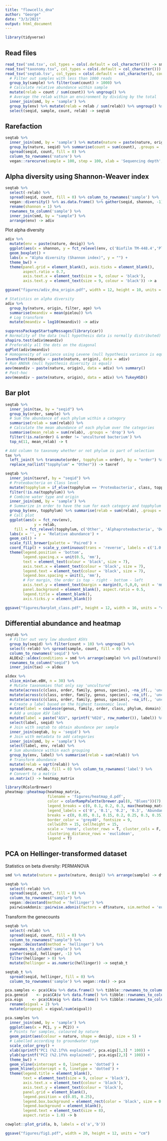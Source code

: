 ```yaml
---
title: "flowcells_dna"
author: "George"
date: "3/3/2021"
output: html_document
---
```


```r
library(tidyverse)
```

## Read files

```r
read_tsv('smd.tsv', col_types = cols(.default = col_character())) -> smd
read_tsv("taxonomy.tsv", col_types = cols(.default = col_character())) -> tax
read_tsv('seqtab.tsv', col_types = cols(.default = col_character(), count = col_integer())) %>%
  # Filter out samples with less than 1000 reads
  group_by(sample) %>% filter(sum(count) > 1000) %>%
  # Calculate relative abundance within sample
  mutate(relab = count / sum(count)) %>% ungroup() %>%
  # Average the relab within an environment by dividing by the total
  inner_join(smd, by = 'sample') %>%
  group_by(env) %>% mutate(relab = relab / sum(relab)) %>% ungroup() %>%
  select(seqid, sample, count, relab) -> seqtab
```

## Rarefaction

```r
seqtab %>%
  inner_join(smd, by = 'sample') %>% mutate(nature = paste(nature, origin)) %>%
  group_by(nature, seqid) %>% summarise(count = sum(count), .groups = 'drop') %>%
  spread(seqid, count, fill = 0) %>%
  column_to_rownames('nature') %>%
  vegan::rarecurve(sample = 100, step = 100, xlab = 'Sequencing depth', ylab = '# ASVs', label = FALSE)
```

## Alpha diversity using Shannon-Weaver index

```r
seqtab %>%
  select(-relab) %>%
  spread(seqid, count, fill = 0) %>% column_to_rownames('sample') %>%
  vegan::diversity() %>% as.data.frame() %>% gather(seqid, shannon, -1) %>%
  rename(shannon = 1) %>%
  rownames_to_column('sample') %>%
  inner_join(smd, by = "sample") %>%
  arrange(env) -> adiv
```

Plot alpha diversity

```r
adiv %>%
  mutate(env = paste(nature, desig)) %>%
  ggplot(aes(x = shannon, y = fct_relevel(env, c('Biofilm TM-448.4','Planktonic TM-448.4')))) + 
  geom_boxplot() +
  labs(x = "Alpha diversity (Shannon index)", y = "") +
  theme_bw() +
  theme(panel.grid = element_blank(), axis.ticks = element_blank(),
        aspect.ratio = 0.7,
        axis.text.x = element_text(size = 9, colour = 'black'),
        axis.text.y = element_text(size = 9, colour = 'black')) -> a
```

```r
ggsave("figures/adiv_dna_origin.pdf", width = 12, height = 10, units = "cm")
```

```r
# Statistics on alpha diversity
adiv %>%
  group_by(nature, origin, filter, age) %>%
  summarise(meandiv = mean(pielou)) %>%
  # Log transform
  mutate(meandiv = log10(meandiv)) -> adiv

suppressPackageStartupMessages(library(car))
# Normality of the data (null hypothesis data is normally distributed)
shapiro.test(adiv$meandiv)
# Preferably all the dots on the diagonal
qqPlot(adiv$meandiv)
# Homogeneity of variance using Levene (null hypothesis variance is equal)
leveneTest(meandiv ~ paste(nature, origin), data = adiv)
# Run ANOVA (null hypothesis diversity is equal)
aov(meandiv ~ paste(nature, origin), data = adiv) %>% summary()
# Post-hoc
aov(meandiv ~ paste(nature, origin), data = adiv) %>% TukeyHSD()
```

## Bar plot

```r
seqtab %>%
  inner_join(tax, by = "seqid") %>%
  group_by(order, sample) %>%
  # Sum the abundance of each phylum within a category
  summarise(relab = sum(relab)) %>%
  # Calculate the mean abundance of each phylum over the categories
  summarise(mean_relab = sum(relab), .groups = 'drop') %>%
  filter(!is.na(order) & order != 'uncultured bacterium') %>%
  top_n(11, mean_relab) -> t
```

```r
# Add column to taxonomy whether or not phylum is part of selection
tax %>%
  left_join(t %>% transmute(order, topphylum = order), by = "order") %>%
  replace_na(list("topphylum" = "Other")) -> taxref
```

```r
seqtab %>%
  inner_join(taxref, by = "seqid") %>%
  # Proteobacteria on Class level
  mutate(topphylum = if_else(topphylum == 'Proteobacteria', class, topphylum)) %>%
  filter(!is.na(topphylum)) %>%
  # Combine water type and origin
  inner_join(smd, by = 'sample') %>%
  # Summarize in order to have the sum for each category and topphylum
  group_by(env, topphylum) %>% summarise(relab = sum(relab), .groups = 'drop') %>%
  # Call plot
  ggplot(aes(x = fct_rev(env), 
             y = relab, 
    fill = fct_relevel(topphylum, c('Other', 'Alphaproteobacteria', 'Deltaproteobacteria', 'Gammaproteobacteria')))) +
  labs(x = '', y = 'Relative abundance') +
  geom_col() +
  scale_fill_brewer(palette = 'Paired') +
  coord_flip() + scale_y_continuous(trans = 'reverse', labels = c('1.0','0.75','0.50','0.25','0')) +
  theme(legend.position = 'bottom', 
        legend.spacing.x = unit(0.5, 'mm'),
        text = element_text(colour = 'black', size = 7), 
        axis.text.x = element_text(colour = 'black', size = 7),
        legend.text = element_text(colour = 'black', size = 7),
        legend.box.spacing = unit(1, 'mm'),
        # For margin, the order is top - right - bottom - left
        axis.text.y = element_text(margin = margin(0,-5,0,0, unit = 'mm'), colour = 'black', size = 7),
        panel.background = element_blank(), aspect.ratio = 0.5,
        legend.title = element_blank(),
        axis.ticks.y = element_blank())
```


```r
ggsave("figures/barplot_class.pdf", height = 12, width = 16, units = "cm")
```

## Differential abundance and heatmap

```r
seqtab %>%
  # Filter out very low abundant ASVs
  group_by(seqid) %>% filter(count > 10) %>% ungroup() %>%
  select(-relab) %>% spread(sample, count, fill = 0) %>%
  column_to_rownames('seqid') %>%
  ALDEx2::aldex(conditions = smd %>% arrange(sample) %>% pull(nature)) %>%
  rownames_to_column("seqid") %>%
  inner_join(tax) -> aldex
```

```r
aldex %>%
  slice_min(we.eBH, n = 30) %>%
  # Mutate taxonomies that only say 'uncultured'
  mutate(across(c(class, order, family, genus, species), ~na_if(., 'uncultured bacterium'))) %>%
  mutate(across(c(class, order, family, genus, species), ~na_if(., 'uncultured'))) %>%
  mutate(across(c(class, order, family, genus, species), ~na_if(., 'uncultured organism'))) %>%
  # Create a label based on the highest taxonomic level
  mutate(label = coalesce(genus, family, order, class, phylum, domain)) %>%
  # Add a unique ASV labl
  mutate(label = paste("ASV", sprintf('%02d', row_number()), label)) %>%
  select(label, seqid) %>%
  # Join with seqtab to obtain abundance per sample
  inner_join(seqtab, by = 'seqid') %>%
  # Join with metadata to add categories
  inner_join(smd, by = 'sample') %>%
  select(label, env, relab) %>%
  # Sum abundance within each grouping
  group_by(env, label) %>% summarise(relab = sum(relab)) %>%
  # Transform abundance
  mutate(relab = sqrt(relab)) %>%
  spread(env, relab, fill = 0) %>% column_to_rownames('label') %>%
  # Convert to a matrix
  as.matrix() -> heatmap_matrix

library(RColorBrewer)
pheatmap::pheatmap(heatmap_matrix,
                   filename = 'figures/heatmap_d.pdf',
                   color = colorRampPalette(brewer.pal(8, "Blues"))(7),
                   legend_breaks = c(0, 0.1, 0.2, 0.3, max(heatmap_matrix)),
                   legend_labels = c('0', '0.1', '0.2', '0.3', 'Abundance'),
                   breaks = c(0, 0.05, 0.1, 0.15, 0.2, 0.25, 0.3, 0.35),
                   border_color = 'grey40', fontsize = 9,
                   cellwidth = 15, cellheight = 15, 
                   scale = 'none', cluster_rows = T, cluster_cols = F, treeheight_row = 20,
                   clustering_distance_rows = 'euclidean',
                   legend = T)
```

## PCA on Hellinger-transformed dataset

Statistics on beta diversity: PERMANOVA

```r
smd %>% mutate(nature = paste(nature, desig)) %>% arrange(sample) -> df

seqtab %>%
  select(-relab) %>%
  spread(seqid, count, fill = 0) %>%
  column_to_rownames("sample") %>%
  vegan::decostand(method = 'hellinger') %>%
  pairwiseAdonis::pairwise.adonis(factors = df$nature, sim.method = 'euclidean')
```

Transform the genecounts

```r
seqtab %>%
  select(-relab) %>%
  spread(seqid, count, fill = 0) %>%
  column_to_rownames("sample") %>%
  vegan::decostand(method = 'hellinger') %>%
  rownames_to_column('sample') %>%
  gather(seqid, hellinger, -1) %>%
  filter(hellinger > 0) %>%
  mutate(hellinger = as.numeric(hellinger)) -> seqtab_t
```

```r
seqtab_t %>%
  spread(seqid, hellinger, fill = 0) %>%
  column_to_rownames('sample') %>% vegan::rda() -> pca

pca.samples <- pca$CA$u %>% data.frame() %>% tibble::rownames_to_column('sample')
pca.geneid    <- pca$CA$v %>% data.frame() %>% tibble::rownames_to_column('seqid')
pca.eigs    <- pca$CA$eig %>% data.frame() %>% tibble::rownames_to_column('pc') %>%
  rename(eigval = 2) %>%
  mutate(propexpl = eigval/sum(eigval))
```

```r
pca.samples %>%
  inner_join(smd, by = 'sample') %>%
  ggplot(aes(x = PC1, y = PC2)) +
  # Points for samples, coloured by nature
  geom_point(aes(colour = nature, shape = desig), size = 5) +
  # Labelled according to groundwater type
  scale_color_grey() +
  xlab(sprintf("PC1 (%2.1f%% explained)", pca.eigs[1,3] * 100)) +
  ylab(sprintf("PC2 (%2.1f%% explained)", pca.eigs[2,3] * 100)) +
  theme_bw() +
  geom_vline(xintercept = 0, linetype = 'dotted') +
  geom_hline(yintercept = 0, linetype = 'dotted') +
  theme(legend.title = element_blank(), 
        text = element_text(size = 9, colour = 'black'),
        axis.text.x = element_text(colour = 'black'), 
        axis.text.y = element_text(colour = 'black'),
        panel.grid = element_blank(),
        legend.position = c(0.85, 0.25),
        legend.box.background = element_rect(color = 'black', size = 0.5),
        legend.background = element_blank(),
        legend.text = element_text(size = 8),
        aspect.ratio = 1.0) -> b
```

```r
cowplot::plot_grid(a, b, labels = c('a','b'))
```

```r
ggsave("figures/fig1.pdf", width = 20, height = 12, units = "cm")
```
